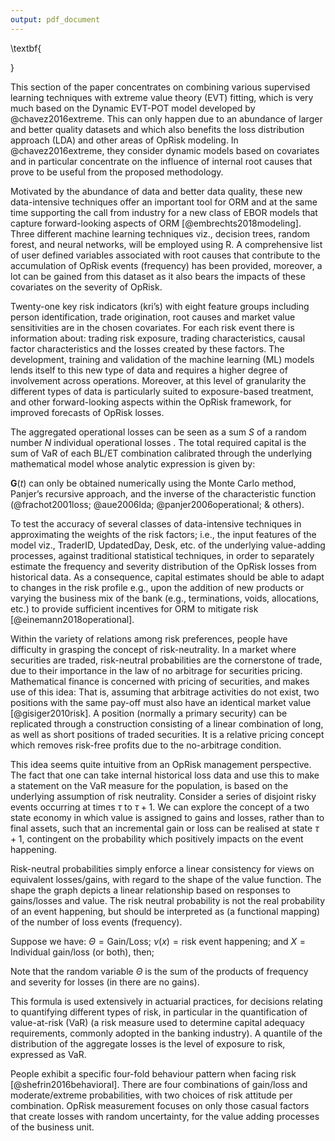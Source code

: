 ```yaml
---
output: pdf_document
---
```


\textbf{\section{Introduction}}
\label{sec:Introduction}

This section of the paper concentrates on combining various supervised learning techniques with extreme value theory (EVT) fitting, which is very much based on the Dynamic EVT-POT model developed by @chavez2016extreme. This can only happen due to an abundance of larger and better quality datasets and which also benefits the loss distribution approach (LDA) and other areas of OpRisk modeling.  In @chavez2016extreme, they consider dynamic models based on covariates and in particular concentrate on the influence of internal root causes that prove to be useful from the proposed methodology.    

Motivated by the abundance of data and better data quality, these new data-intensive techniques offer an important tool for ORM and at the same time supporting the call from industry for a new class of EBOR models that capture forward-looking aspects of ORM [@embrechts2018modeling]. Three different machine learning techniques viz., decision trees, random forest, and neural networks, will be employed using R. A comprehensive list of user defined variables associated with root causes that contribute to the accumulation of OpRisk events (frequency) has been provided, moreover, a lot can be gained from this dataset as it also bears the impacts of these covariates on the severity of OpRisk. 

\subsection{Modeling Oprisk: The loss distribution approach (LDA)}

Twenty-one key risk indicators (kri's) with eight feature groups including person identification, trade origination, root causes and market value sensitivities are in the chosen covariates. For each risk event there is information about: trading risk exposure, trading characteristics, causal factor characteristics and the losses created by these factors. The development, training and validation of the machine learning (ML) models lends itself to this new type of data and requires a higher degree of involvement across operations. Moreover, at this level of granularity the different types of data is particularly suited to exposure-based treatment, and other forward-looking aspects within the OpRisk framework, for improved forecasts of OpRisk losses.\medskip

The aggregated operational losses can be seen as a sum $S$ of a random number $N$ individual operational losses \begin{math} (X_1, \ldots, X_N )\end{math}. The total required capital is the sum of VaR of each BL/ET combination calibrated through the underlying mathematical model whose analytic expression is given by: 

\singlespacing
\begin{equation}\label{eqn4}
\mathbf{G}_{\vartheta(t)}(x)=Pr[\vartheta(t)\leq x]=Pr\left(\sum_{n=1}^{N(t)}X_{n} \leq x\right), \qquad \mbox{where} \quad \vartheta(t) = \sum_{n=1}^{N(t)} X_{n}.
\end{equation} 
\doublespacing

$\mathbf{G}(t)$ can only be obtained numerically using the Monte Carlo method, Panjer's recursive approach, and the inverse of the characteristic function (@frachot2001loss; @aue2006lda; @panjer2006operational; \& others).

\subsection{Research Objective 2}

To test the accuracy of several classes of data-intensive techniques in approximating the weights of the risk factors; i.e., the input features of the model viz., TraderID, UpdatedDay, Desk, etc.  of the underlying value-adding processes, against traditional statistical techniques, in order to separately estimate the frequency and severity distribution of the OpRisk losses from historical data. As a consequence, capital estimates should be able to adapt to changes in the risk profile e.g., upon the addition of new products or varying the business mix of the bank (e.g., terminations, voids,  allocations, etc.) to provide sufficient incentives for ORM to mitigate risk [@einemann2018operational].

\section{Theoretical investigations for the quantification of modern ORM}

Within the variety of relations among risk preferences, people have difficulty in grasping the concept of risk-neutrality. In a market where securities are traded, risk-neutral probabilities are the cornerstone of trade, due to their importance in the law of no arbitrage for securities pricing. Mathematical finance is concerned with pricing of securities, and makes use of this idea: That is, assuming that arbitrage activities do not exist, two positions with the same pay-off must also have an identical market value [@gisiger2010risk]. A position (normally a primary security) can be replicated through a construction consisting of a linear combination of long, as well as short positions of traded securities. It is a relative pricing concept which removes risk-free profits due to the no-arbitrage condition.\medskip

This idea seems quite intuitive from an OpRisk management perspective. The fact that one can take internal historical loss data and use this to make a statement on the \texttt{OpRisk} VaR measure for the population, is based on the underlying assumption of risk neutrality. Consider a series of disjoint risky events occurring at times $\tau$ to $\tau + 1$.  We can explore the concept of a two state economy in which value is assigned to gains and losses, rather than to final assets, such that an incremental gain or loss can be realised at state $\tau + 1$, contingent on the probability which positively impacts on the event happening.  \medskip

\subsection{Risk-neutral measure $\mathbb{Q}$}

Risk-neutral probabilities simply enforce a linear consistency for views on equivalent losses/gains, with regard to the shape of the value function. The shape the graph depicts a linear relationship based on responses to gains/losses and value. The risk neutral probability is not the real probability of an event happening, but should be interpreted as (a functional mapping) of the number of loss events (frequency).\medskip

Suppose we have: $\Theta = \mbox{Gain/Loss}$; $\nu(x) = \mbox{risk event happening}$; and $X = \mbox{Individual gain/loss (or both)}$, then;
\singlespacing
\begin{eqnarray}\label{eqn3}
\Theta = &\sum_{i=1}^{n}\mbox{Pr}[\nu (x_{i})]*X_i & \\
 \mbox{where} \nonumber\\
&\sum_{i=1}^{n}\mbox{Pr}[\nu (x_{i})] = 1 &\qquad \mbox{and} \qquad \mbox{Pr}[\nu (x_{i})] \geq 0 \quad \forall i\nonumber
\end{eqnarray}         
\doublespacing

Note that the random variable $\Theta$ is the sum of the products of frequency and severity for losses (in \texttt{OpRisk} there are no gains).\medskip

This formula is used extensively in actuarial practices, for decisions relating to quantifying different types of risk, in particular in the quantification of value-at-risk (VaR) (a risk measure used to determine capital adequacy requirements, commonly adopted in the banking industry). A quantile of the distribution of the aggregate losses is the level of exposure to risk, expressed as VaR.\medskip

People exhibit a specific four-fold behaviour pattern when facing risk [@shefrin2016behavioral]. There are four combinations of gain/loss and moderate/extreme probabilities, with two choices of risk attitude per combination. OpRisk measurement focuses on only those casual factors that create losses with random uncertainty, for the value adding processes of the business unit.


\singlespacing
